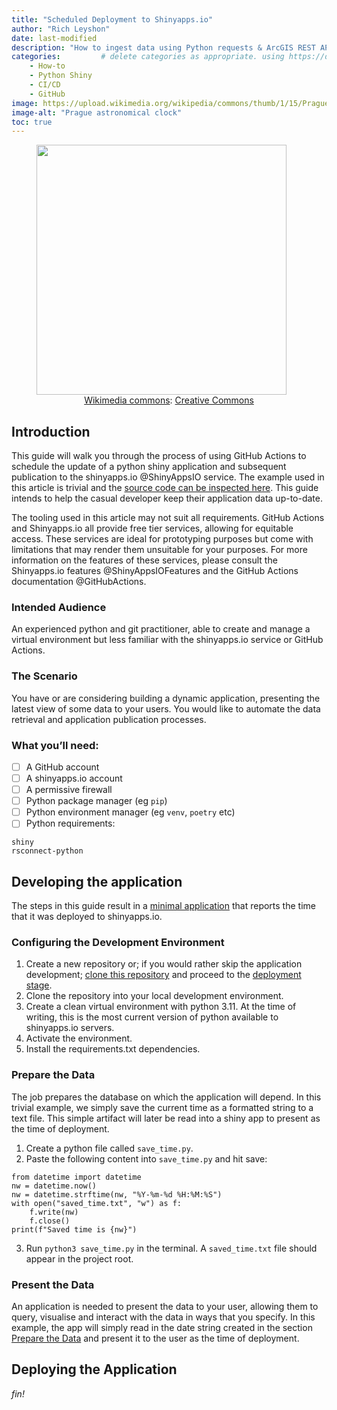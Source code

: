 ```yaml
---
title: "Scheduled Deployment to Shinyapps.io"
author: "Rich Leyshon"
date: last-modified
description: "How to ingest data using Python requests & ArcGIS REST API."
categories:         # delete categories as appropriate. using https://diataxis.fr/ documentation definitions.
    - How-to
    - Python Shiny
    - CI/CD
    - GitHub
image: https://upload.wikimedia.org/wikipedia/commons/thumb/1/15/Prague_astronomical_clock_%286365120743%29.jpg/800px-Prague_astronomical_clock_%286365120743%29.jpg?20150530221207
image-alt: "Prague astronomical clock"
toc: true
---
```

<figure class=center>
  <img class="shaded_box" width=400px src="https://upload.wikimedia.org/wikipedia/commons/thumb/1/15/Prague_astronomical_clock_%286365120743%29.jpg/800px-Prague_astronomical_clock_%286365120743%29.jpg?20150530221207"></img>
  <figcaption style="text-align:center;">[Wikimedia commons](https://commons.wikimedia.org/wiki/File:Prague_astronomical_clock_(6365120743).jpg): [Creative Commons](https://creativecommons.org/licenses/by/2.0/deed.en)</figcaption>
</figure>

## Introduction

This guide will walk you through the process of using GitHub Actions to
schedule the update of a python shiny application and subsequent publication to
the shinyapps.io @ShinyAppsIO service. The example used in this
article is trivial and the [source code can be inspected here](https://github.com/r-leyshon/automate-shinyapps-deploy). This guide intends to help the casual developer
keep their application data up-to-date. 

:::{.callout-caution}

The tooling used in this article may not suit all requirements. GitHub Actions
and Shinyapps.io all provide free tier services, allowing for equitable access.
These services are ideal for prototyping purposes but come with limitations
that may render them unsuitable for your purposes. For more information on the
features of these services, please consult the Shinyapps.io features
@ShinyAppsIOFeatures and the GitHub Actions documentation @GitHubActions.

:::

### Intended Audience

An experienced python and git practitioner, able to create and manage a virtual
environment but less familiar with the shinyapps.io service or GitHub Actions.

### The Scenario

You have or are considering building a dynamic application, presenting the
latest view of some data to your users. You would like to automate the data
retrieval and application publication processes.

### What you'll need:

- [ ] A GitHub account
- [ ] A shinyapps.io account
- [ ] A permissive firewall
- [ ] Python package manager (eg `pip`)
- [ ] Python environment manager (eg `venv`, `poetry` etc)
- [ ] Python requirements:

```.python
shiny
rsconnect-python

```

## Developing the application

The steps in this guide result in a
[minimal application](https://richleysh84.shinyapps.io/scheduled-deployment/)
that reports the time that it was deployed to shinyapps.io.

### Configuring the Development Environment

1. Create a new repository or; if you would rather skip the application
development; [clone this repository](https://github.com/r-leyshon/automate-shinyapps-deploy)
and proceed to the [deployment stage](#deploying-the-application).
2. Clone the repository into your local development environment.
3. Create a clean virtual environment with python 3.11. At the time of writing,
this is the most current version of python available to shinyapps.io servers.
4. Activate the environment.
5. Install the requirements.txt dependencies.

### Prepare the Data

The job prepares the database on which the application will depend. In this
trivial example, we simply save the current time as a formatted string to a
text file. This simple artifact will later be read into a shiny app to present
as the time of deployment.

1. Create a python file called `save_time.py`.
2. Paste the following content into `save_time.py` and hit save:

```.python
from datetime import datetime
nw = datetime.now()
nw = datetime.strftime(nw, "%Y-%m-%d %H:%M:%S")
with open("saved_time.txt", "w") as f:
    f.write(nw)
    f.close()
print(f"Saved time is {nw}")

```
3. Run `python3 save_time.py` in the terminal. A `saved_time.txt` file should
appear in the project root.

### Present the Data

An application is needed to present the data to your user, allowing them to 
query, visualise and interact with the data in ways that you specify. In this
example, the app will simply read in the date string created in the section
[Prepare the Data](#prepare-the-data) and present it to the user as the time of
deployment.

## Deploying the Application

<p id=fin><i>fin!</i></p>
